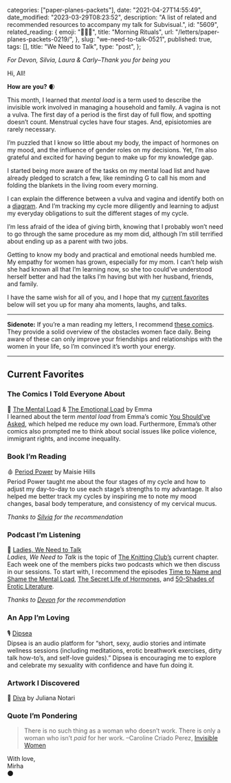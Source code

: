 
  categories: ["paper-planes-packets"],
  date: "2021-04-27T14:55:49",
  date_modified: "2023-03-29T08:23:52",
  description:
    "A list of related and recommended resources to accompany my talk for Subvisual.",
  id: "5609",
  related_reading: {
    emoji: "🧘🏻‍♀️",
    title: "Morning Rituals",
    url: "/letters/paper-planes-packets-0219/",
  },
  slug: "we-need-to-talk-0521",
  published: true,
  tags: [],
  title: "We Need to Talk",
  type: "post",
};


_For Devon, Silvia, Laura & Carly–Thank you for being you_

Hi, All!

**How are you?** 🌒

This month, I learned that *mental load* is a term used to describe the invisible work involved in managing a household and family. A vagina is not a vulva. The first day of a period is the first day of full flow, and spotting doesn’t count. Menstrual cycles have four stages. And, episiotomies are rarely necessary.

I’m puzzled that I know so little about my body, the impact of hormones on my mood, and the influence of gender roles on my decisions. Yet, I’m also grateful and excited for having begun to make up for my knowledge gap.

I started being more aware of the tasks on my mental load list and have already pledged to scratch a few, like reminding G to call his mom and folding the blankets in the living room every morning.

I can explain the difference between a vulva and vagina and identify both on a [diagram](https://www.britannica.com/science/vulva). And I’m tracking my cycle more diligently and learning to adjust my everyday obligations to suit the different stages of my cycle.

I’m less afraid of the idea of giving birth, knowing that I probably won’t need to go through the same procedure as my mom did, although I’m still terrified about ending up as a parent with two jobs.

Getting to know my body and practical and emotional needs humbled me. My empathy for women has grown, especially for my mom. I can’t help wish she had known all that I’m learning now, so she too could’ve understood herself better and had the talks I’m having but with her husband, friends, and family.

I have the same wish for all of you, and I hope that my [current favorites](/letters/we-need-to-talk-0521#current-favorites) below will set you up for many aha moments, laughs, and talks.

---

**Sidenote:** If you’re a man reading my letters, I recommend [these comics](/letters/we-need-to-talk-0521#the-comics-i-told-everyone-about). They provide a solid overview of the obstacles women face daily. Being aware of these can only improve your friendships and relationships with the women in your life, so I’m convinced it’s worth your energy.

---

## Current Favorites

### The Comics I Told Everyone About

🔖 [The Mental Load](https://www.amazon.com/Mental-Load-Feminist-Comic-ebook/dp/B07BD25KZD/) & [The Emotional Load](https://www.amazon.com/Emotional-Load-Other-Invisible-Stuff-ebook/dp/B07MPSKRHK/) by Emma\
I learned about the term *mental load* from Emma’s comic [You Should’ve Asked](https://english.emmaclit.com/2017/05/20/you-shouldve-asked/), which helped me reduce my own load. Furthermore, Emma’s other comics also prompted me to think about social issues like police violence, immigrant rights, and income inequality.

### Book I’m Reading

🩸 [Period Power](https://www.amazon.com/Period-Power-Harness-Hormones-Working/dp/147296361X) by Maisie Hills\
Period Power taught me about the four stages of my cycle and how to adjust my day-to-day to use each stage’s strengths to my advantage. It also helped me better track my cycles by inspiring me to note my mood changes, basal body temperature, and consistency of my cervical mucus.

_Thanks to [Silvia](https://silviafalcomer.com/) for the recommendation_

### Podcast I’m Listening

💭 [Ladies, We Need to Talk](https://www.abc.net.au/radio/programs/ladies-we-need-to-talk/)\
_Ladies, We Need to Talk_ is the topic of [The Knitting Club’s](/posts/the-knitting-club) current chapter. Each week one of the members picks two podcasts which we then discuss in our sessions. To start with, I recommend the episodes [Time to Name and Shame the Mental Load](https://www.abc.net.au/radio/programs/ladies-we-need-to-talk/time-to-name-and-shame-the-mental-load/8864448), [The Secret Life of Hormones](https://www.abc.net.au/radio/programs/ladies-we-need-to-talk/the-secret-life-of-hormones/10222156), and [50-Shades of Erotic Literature](https://www.abc.net.au/radio/programs/ladies-we-need-to-talk/50-shades-of-erotic-literature/12165502).

_Thanks to [Devon](https://www.devonkan.com/) for the recommendation_

### An App I’m Loving

🎙 [Dipsea](https://www.dipseastories.com/)\
Dipsea is an audio platform for “short, sexy, audio stories and intimate wellness sessions (including meditations, erotic breathwork exercises, dirty talk how-to’s, and self-love guides).” Dipsea is encouraging me to explore and celebrate my sexuality with confidence and have fun doing it.

### Artwork I Discovered

🔴 [Diva](https://www.theartnewspaper.com/news/enormous-vagina-sculpture-brazil-inciting-anger-controversy-vagina) by Juliana Notari

### Quote I’m Pondering

> There is no such thing as a woman who doesn’t work. There is only a woman who isn’t *paid* for her work. –Caroline Criado Perez, [Invisible Women](/posts/favorite-things-2019#the-book-i-recommended-most-often)

With love,\
Mirha\
🌑
